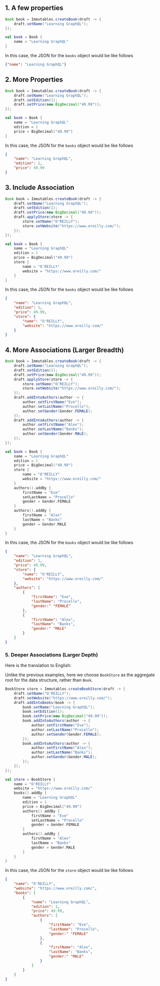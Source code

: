 
## 1. A few properties

<Tabs groupId="language">
<TabItem value="java" label="Java">

```java
Book book = Immutables.createBook(draft -> {
    draft.setName("Learning GraphQL");
});
```

</TabItem>
<TabItem value="kotlin" label="Kotlin">

```kotlin
val book = Book {
    name = "Learning GraphQL"
}
```

</TabItem>
</Tabs>

In this case, the JSON for the `books` object would be like follows

```json
{"name": "Learning GraphQL"}
```

## 2. More Properties

<Tabs groupId="language">
<TabItem value="java" label="Java">

```java
Book book = Immutables.createBook(draft -> {
    draft.setName("Learning GraphQL");
    draft.setEdition(1);
    draft.setPrice(new BigDecimal("49.99"));
});
```

</TabItem>
<TabItem value="kotlin" label="Kotlin">

```kotlin
val book = Book {
    name = "Learning GraphQL"
    edition = 1
    price = BigDecimal("49.99")
}
```

</TabItem>
</Tabs>

In this case, the JSON for the `books` object would be like follows

```json
{
    "name": "Learning GraphQL",
    "edition": 1,
    "price": 49.99
}
```

## 3. Include Association

<Tabs groupId="language">
<TabItem value="java" label="Java">

```java
Book book = Immutables.createBook(draft -> {
    draft.setName("Learning GraphQL");
    draft.setEdition(1);
    draft.setPrice(new BigDecimal("49.99"));
    draft.applyStore(store -> {
        store.setName("O'REILLY");
        store.setWebsite("https://www.oreilly.com/");
    });
});
```

</TabItem>
<TabItem value="kotlin" label="Kotlin">

```kotlin
val book = Book {
    name = "Learning GraphQL"
    edition = 1
    price = BigDecimal("49.99")
    store {
        name = "O'REILLY"
        website = "https://www.oreilly.com/"
    }
}
```

</TabItem>
</Tabs>

In this case, the JSON for the `books` object would be like follows

```json
{
    "name": "Learning GraphQL",
    "edition": 1,
    "price": 49.99,
    "store": {
        "name": "O'REILLY",
        "website": "https://www.oreilly.com/"
    }
}
```

## 4. More Associations (Larger Breadth)

<Tabs groupId="language">
<TabItem value="java" label="Java">

```java
Book book = Immutables.createBook(draft -> {
    draft.setName("Learning GraphQL");
    draft.setEdition(1);
    draft.setPrice(new BigDecimal("49.99"));
    draft.applyStore(store -> {
        store.setName("O'REILLY");
        store.setWebsite("https://www.oreilly.com/");
    });
    draft.addIntoAuthors(author -> { 
        author.setFirstName("Eve");
        author.setLastName("Procello");
        author.setGender(Gender.FEMALE);
    });
    draft.addIntoAuthors(author -> { 
        author.setFirstName("Alex");
        author.setLastName("Banks");
        author.setGender(Gender.MALE);
    });
});
```

</TabItem>
<TabItem value="kotlin" label="Kotlin">

```kotlin
val book = Book {
    name = "Learning GraphQL"
    edition = 1
    price = BigDecimal("49.99")
    store {
        name = "O'REILLY"
        website = "https://www.oreilly.com/"
    }
    authors().addBy {
        firstName = "Eve"
        setLastName = "Procello"
        gender = Gender.FEMALE
    }
    authors().addBy {
        firstName = "Alex"
        lastName = "Banks"
        gender = Gender.MALE
    }
}
```

</TabItem>
</Tabs>

In this case, the JSON for the `books` object would be like follows

```json
{
    "name": "Learning GraphQL",
    "edition": 1,
    "price": 49.99,
    "store": {
        "name": "O'REILLY",
        "website": "https://www.oreilly.com/"
    },
    "authors": [
        {
            "firstName": "Eve",
            "lastName": "Procello",
            "gender:" "FEMALE"
        },
        {
            "firstName": "Alex",
            "lastName": "Banks",
            "gender:" "MALE"
        }
    ]
}
```

### 5. Deeper Associations (Larger Depth)

Here is the translation to English:

Unlike the previous examples, here we choose `BookStore` as the aggregate root for the data structure, rather than `Book`.

<Tabs groupId="language">
<TabItem value="java" label="Java">

```java
BookStore store = Immutables.createBookStore(draft -> {
    draft.setName("O'REILLY");
    draft.setWebsite("https://www.oreilly.com/");
    draft.addIntoBooks(book -> {
        book.setName("Learning GraphQL");
        book.setEdition(1);
        book.setPrice(new BigDecimal("49.99"));
        book.addIntoAuthors(author -> { 
            author.setFirstName("Eve");
            author.setLastName("Procello");
            author.setGender(Gender.FEMALE);
        });
        book.addIntoAuthors(author -> { 
            author.setFirstName("Alex");
            author.setLastName("Banks");
            author.setGender(Gender.MALE);
        });
    });
});
```

</TabItem>
<TabItem value="kotlin" label="Kotlin">

```kotlin
val store = BookStore {
    name = "O'REILLY"
    website = "https://www.oreilly.com/"
    books().addBy {
        name = "Learning GraphQL"
        edition = 1
        price = BigDecimal("49.99")
        authors().addBy {
            firstName = "Eve"
            setLastName = "Procello"
            gender = Gender.FEMALE
        }
        authors().addBy {
            firstName = "Alex"
            lastName = "Banks"
            gender = Gender.MALE
        }
    }
}
```

</TabItem>
</Tabs>

In this case, the JSON for the `store` object would be like follows

```json
{
    "name": "O'REILLY",
    "website": "https://www.oreilly.com/",
    "books": [
        {
            "name": "Learning GraphQL",
            "edition": 1,
            "price": 49.99,
            "authors": [
                {
                    "firstName": "Eve",
                    "lastName": "Procello",
                    "gender:" "FEMALE"
                },
                {
                    "firstName": "Alex",
                    "lastName": "Banks",
                    "gender:" "MALE"
                }
            ]
        }
    ]
}
```